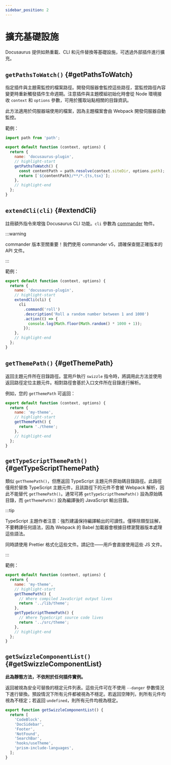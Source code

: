 ```yaml
---
sidebar_position: 2
---
```


# 擴充基礎設施

Docusaurus 提供如熱重載、CLI 和元件替換等基礎設施，可透過外部插件進行擴充。

## `getPathsToWatch()` {#getPathsToWatch}

指定插件與主題需監控的檔案路徑。開發伺服器會監控這些路徑，當監控路徑內容變更時重新觸發插件生命週期。注意插件與主題模組初始化時會從 Node 環境接收 `context` 和 `options` 參數，可用於獲取站點相關的目錄資訊。

此方法適用於伺服器端使用的檔案，因為主題檔案會由 Webpack 開發伺服器自動監控。

範例：

```js title="docusaurus-plugin/src/index.js"
import path from 'path';

export default function (context, options) {
  return {
    name: 'docusaurus-plugin',
    // highlight-start
    getPathsToWatch() {
      const contentPath = path.resolve(context.siteDir, options.path);
      return [`${contentPath}/**/*.{ts,tsx}`];
    },
    // highlight-end
  };
}
```

## `extendCli(cli)` {#extendCli}

註冊額外指令來增強 Docusaurus CLI 功能。`cli` 參數為 [commander](https://www.npmjs.com/package/commander/v/5.1.0) 物件。

:::warning

commander 版本至關重要！我們使用 commander v5，請確保查閱正確版本的 API 文件。

:::

範例：

```js title="docusaurus-plugin/src/index.js"
export default function (context, options) {
  return {
    name: 'docusaurus-plugin',
    // highlight-start
    extendCli(cli) {
      cli
        .command('roll')
        .description('Roll a random number between 1 and 1000')
        .action(() => {
          console.log(Math.floor(Math.random() * 1000 + 1));
        });
    },
    // highlight-end
  };
}
```

## `getThemePath()` {#getThemePath}

返回主題元件所在目錄路徑。當用戶執行 `swizzle` 指令時，將調用此方法並使用返回路徑定位主題元件。相對路徑會基於入口文件所在目錄進行解析。

例如，您的 `getThemePath` 可返回：

```js title="my-theme/src/index.js"
export default function (context, options) {
  return {
    name: 'my-theme',
    // highlight-start
    getThemePath() {
      return './theme';
    },
    // highlight-end
  };
}
```

## `getTypeScriptThemePath()` {#getTypeScriptThemePath}

類似 `getThemePath()`，但應返回 TypeScript 主題元件原始碼目錄路徑。此路徑僅用於替換 TypeScript 主題元件，且該路徑下的元件不會被 Webpack 解析，因此不能替代 `getThemePath()`。通常可將 `getTypeScriptThemePath()` 設為原始碼目錄，而 `getThemePath()` 設為編譯後的 JavaScript 輸出目錄。

:::tip

TypeScript 主題作者注意：強烈建議保持編譯輸出的可讀性。僅移除類型註解，不要轉譯任何語法，因為 Webpack 的 Babel 加載器會根據目標瀏覽器版本處理這些語法。

同時請使用 Prettier 格式化這些文件。請記住——用戶會直接使用這些 JS 文件。

:::

範例：

```js title="my-theme/src/index.js"
export default function (context, options) {
  return {
    name: 'my-theme',
    // highlight-start
    getThemePath() {
      // Where compiled JavaScript output lives
      return '../lib/theme';
    },
    getTypeScriptThemePath() {
      // Where TypeScript source code lives
      return '../src/theme';
    },
    // highlight-end
  };
}
```

## `getSwizzleComponentList()` {#getSwizzleComponentList}

**此為靜態方法，不依附於任何插件實例。**

返回被視為安全可替換的穩定元件列表。這些元件可在不使用 `--danger` 參數情況下進行替換。預設情況下所有元件都被視為不穩定。若返回空陣列，則所有元件均視為不穩定；若返回 `undefined`，則所有元件均視為穩定。

```js title="my-theme/src/index.js"
export function getSwizzleComponentList() {
  return [
    'CodeBlock',
    'DocSidebar',
    'Footer',
    'NotFound',
    'SearchBar',
    'hooks/useTheme',
    'prism-include-languages',
  ];
}
```
